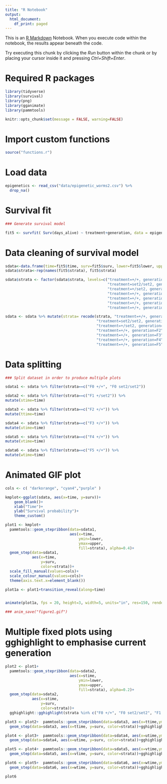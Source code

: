 ```yaml
---
title: "R Notebook"
output:
  html_document:
    df_print: paged
---
```


This is an [R Markdown](http://rmarkdown.rstudio.com) Notebook. When you execute code within the notebook, the results appear beneath the code. 

Try executing this chunk by clicking the *Run* button within the chunk or by placing your cursor inside it and pressing *Ctrl+Shift+Enter*. 

# Required R packages
```r

library(tidyverse)
library(survival)
library(png)
library(gganimate)
library(pammtools)

knitr::opts_chunk$set(message = FALSE, warning=FALSE)

```
# Import custom functions

```r
source("functions.r")

```

# Load data

```r

epigenetics <- read_csv("data/epigenetic_worms2.csv") %>% 
  drop_na()

```

# Survival fit

```r
### Generate survival model

fit5 <- survfit( Surv(days_alive) ~ treatment+generation, data = epigenetics)

```






# Data cleaning of survival model

```r
sdata<-data.frame(time=fit5$time, surv=fit5$surv, lower=fit5$lower, upper=fit5$upper)
sdata$strata<-rep(names(fit5$strata), fit5$strata)

sdata$strata <- factor(sdata$strata, levels=c("treatment=+/+, generation=F0", 
                                              "treatment=set2/set2, generation=F0", 
                                              "treatment=+/set2, generation=F1", 
                                              "treatment=+/+, generation=F2", 
                                              "treatment=+/+, generation=F3", 
                                              "treatment=+/+, generation=F4", 
                                              "treatment=+/+, generation=F5"))

sdata <- sdata %>% mutate(strata= recode(strata, "treatment=+/+, generation=F0" = "F5 +/+", 
                                         "treatment=set2/set2, generation=F0" = "F0 set2/set2",
                                         "treatment=+/set2, generation=F1" = "F1 +/set2", 
                                         "treatment=+/+, generation=F2" = "F2 +/+", 
                                         "treatment=+/+, generation=F3" = "F3 +/+", 
                                         "treatment=+/+, generation=F4" = "F4 +/+", 
                                         "treatment=+/+, generation=F5" = "F0 +/+")) 

```

# Data splitting

```r
### Split dataset in order to produce multiple plots

sdata1 <- sdata %>% filter(strata==c("F0 +/+", "F0 set2/set2")) 

sdata2 <- sdata %>% filter(strata==c("F1 +/set2")) %>% 
mutate(stime=time)

sdata3 <- sdata %>% filter(strata==c("F2 +/+")) %>% 
mutate(ttime=time)

sdata4 <- sdata %>% filter(strata==c("F3 +/+")) %>% 
mutate(utime=time)

sdata5 <- sdata %>% filter(strata==c("F4 +/+")) %>% 
mutate(vtime=time)

sdata6 <- sdata %>% filter(strata==c("F5 +/+")) %>% 
mutate(wtime=time)

```


# Animated GIF plot

```r


cols <- c( "darkorange", "cyan4","purple" )

kmplot<-ggplot(sdata, aes(x=time, y=surv))+
    geom_blank()+
    xlab("Time")+
    ylab("Survival probability")+
    theme_custom()

plot1 <- kmplot+ 
  pammtools::geom_stepribbon(data=sdata1, 
                             aes(x=time,
                                 ymin=lower,
                                 ymax=upper, 
                                 fill=strata), alpha=0.4)+
  geom_step(data=sdata1, 
            aes(x=time, 
                y=surv, 
                color=strata))+
  scale_fill_manual(values=cols)+
  scale_colour_manual(values=cols)+
  theme(axis.text.x=element_blank())

plot1a <- plot1+transition_reveal(along=time)


animate(plot1a, fps = 20, height=3, width=5, units="in", res=150, renderer = gifski_renderer(loop = TRUE))

### anim_save("figure1.gif")

```



# Multiple fixed plots using gghighlight to emphasise current generation

```r

plot2 <- plot1+  
  pammtools::geom_stepribbon(data=sdata2, 
                             aes(x=stime,
                                 ymin=lower, 
                                 ymax=upper, 
                                 fill=strata), alpha=0.2)+
  geom_step(data=sdata2, 
            aes(x=stime, 
                y=surv, 
                color=strata))+
  gghighlight::gghighlight(strata %in% c("F0 +/+", "F0 set2/set2", "F1 +/set2"))

```


```r
plot3 <- plot2+  pammtools::geom_stepribbon(data=sdata3, aes(x=ttime,ymin=lower, ymax=upper, fill=strata), alpha=0.2)+
  geom_step(data=sdata3, aes(x=ttime, y=surv, color=strata))+gghighlight::gghighlight(strata %in% c("F0 +/+", "F0 set2/set2", "F2 +/+"))

plot4 <- plot3+  pammtools::geom_stepribbon(data=sdata4, aes(x=utime,ymin=lower, ymax=upper, fill=strata), alpha=0.2)+
  geom_step(data=sdata4, aes(x=utime, y=surv, color=strata))+gghighlight::gghighlight(strata %in% c("F0 +/+", "F0 set2/set2", "F3 +/+"))

plot5 <- plot4+  pammtools::geom_stepribbon(data=sdata5, aes(x=vtime,ymin=lower, ymax=upper, fill=strata), alpha=0.2)+
  geom_step(data=sdata5, aes(x=vtime, y=surv, color=strata))+gghighlight::gghighlight(strata %in% c("F0 +/+", "F0 set2/set2", "F4 +/+"))

plot6 <- plot5+  pammtools::geom_stepribbon(data=sdata6, aes(x=wtime,ymin=lower, ymax=upper, fill=strata), alpha=0.2)+
  geom_step(data=sdata6, aes(x=wtime, y=surv, color=strata))+gghighlight::gghighlight(strata %in% c("F0 +/+", "F0 set2/set2", "F5 +/+"))

plot6

```



